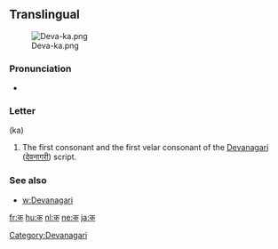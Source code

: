 {{also|क़}}
==Translingual==
[[File:Deva-ka.png|thumb]]

===Pronunciation===
* {{IPA|/kə/}}

===Letter===
{{Deva|क}} (ka)

# The first consonant and the first velar consonant of the [[Devanagari]] ([[देवनागरी]]) script.

===See also===
* [[w:Devanagari]]

[[Category:Devanagari]]

[[fr:क]]
[[hu:क]]
[[nl:क]]
[[ne:क]]
[[ja:क]]